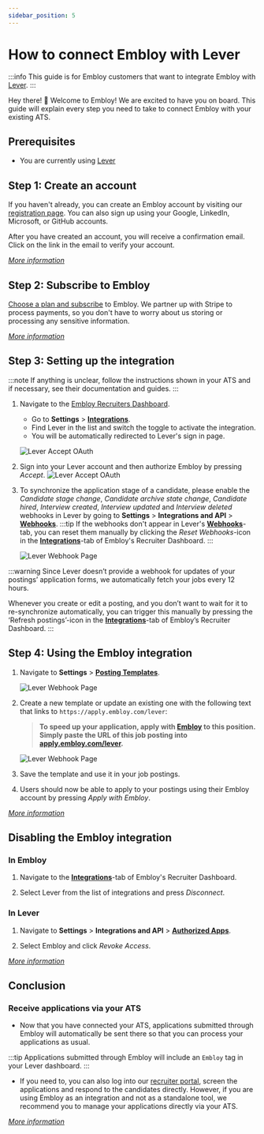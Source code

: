 ```yaml
---
sidebar_position: 5
---
```


# How to connect Embloy with Lever

:::info
This guide is for Embloy customers that want to integrate Embloy with [Lever](https://lever.co).
:::

Hey there! 👋 Welcome to Embloy! We are excited to have you on board. This guide will explain every step you need to take to connect Embloy with your existing ATS.

## Prerequisites

- You are currently using [Lever](https://lever.co)

## Step 1: Create an account

If you haven't already, you can create an Embloy account by visiting our [registration page](https://embloy.com/register). You can also sign up using your Google, LinkedIn, Microsoft, or GitHub accounts.

After you have created an account, you will receive a confirmation email. Click on the link in the email to verify your account.

_[More information](/docs/category/account)_

## Step 2: Subscribe to Embloy

[Choose a plan and subscribe](https://genius.embloy.com/settings?tab=billing) to Embloy. We partner up with Stripe to process payments, so you don't have to worry about us storing or processing any sensitive information.

_[More information](/docs/category/subscriptions)_

## Step 3: Setting up the integration

:::note
If anything is unclear, follow the instructions shown in your ATS and if necessary, see their documentation and guides.
:::

1. Navigate to the [Embloy Recruiters Dashboard](https://genius.embloy.com).
    - Go to **Settings** > [**Integrations**](https://genius.embloy.com/settings?tab=integrations).
    - Find Lever in the list and switch the toggle to activate the integration.
    - You will be automatically redirected to Lever's sign in page.

    ![Lever Accept OAuth](/img/integrations/lever/genius-lever-connect.png)

2. Sign into your Lever account and then authorize Embloy by pressing _Accept_.
![Lever Accept OAuth](/img/integrations/lever/lever-accept-oauth.png)

3. To synchronize the application stage of a candidate, please enable the _Candidate stage change_, _Candidate archive state change_, _Candidate hired_, _Interview created_, _Interview updated_ and _Interview deleted_ webhooks in Lever by going to **Settings** \> **Integrations and API** \> [**Webhooks**](https://hire.lever.co/settings/integrations?tab=webhooks).
    :::tip
    If the webhooks don't appear in Lever's [**Webhooks**](https://hire.lever.co/settings/integrations?tab=webhooks)-tab, you can reset them manually by clicking the _Reset Webhooks_-icon in the [**Integrations**](https://genius.embloy.com/settings?tab=integrations)-tab of Embloy's Recruiter Dashboard.
    :::

    ![Lever Webhook Page](/img/integrations/lever/lever-webhooks.png)

:::warning
Since Lever doesn’t provide a webhook for updates of your postings’ application forms, we automatically fetch your jobs every 12 hours.

Whenever you create or edit a posting, and you don’t want to wait for it to re-synchronize automatically, you can trigger this manually by pressing the ‘Refresh postings’-icon in the [**Integrations**](https://genius.embloy.com/settings?tab=integrations)-tab of Embloy’s Recruiter Dashboard.
:::

## Step 4: Using the Embloy integration

1. Navigate to **Settings** > [**Posting Templates**](https://hire.lever.co/settings/site?tab=posting-templates).

    ![Lever Webhook Page](/img/integrations/lever/lever-template.png)

2. Create a new template or update an existing one with the following text that links to `https://apply.embloy.com/lever`: 
    > **To speed up your application, apply with [Embloy](https://embloy.com) to this position. Simply paste the URL of this job posting into [apply.embloy.com/lever](https://apply.embloy.com/lever).**

    ![Lever Webhook Page](/img/integrations/lever/lever-template-content.png)

3. Save the template and use it in your job postings.

4. Users should now be able to apply to your postings using their Embloy account by pressing _Apply with Embloy_.

_[More information](/docs/application-proxy)_

## Disabling the Embloy integration

### In Embloy

1. Navigate to the [**Integrations**](https://genius.embloy.com/settings?tab=integrations)-tab of Embloy's Recruiter Dashboard.

2. Select Lever from the list of integrations and press _Disconnect_.

### In Lever

1. Navigate to **Settings** \> **Integrations and API** \> **[Authorized Apps](https://hire.lever.co/settings/integrations?tab=authorizedApps)**.

2. Select Embloy and click _Revoke Access_.

_[More information](/docs/core/tokens/secrets#upload-3rd-party-api-keys)_

## Conclusion

### Receive applications via your ATS

- Now that you have connected your ATS, applications submitted through Embloy will automatically be sent there so that you can process your applications as usual.

:::tip
Applications submitted through Embloy will include an `Embloy` tag in your Lever dashboard.
:::

- If you need to, you can also log into our [recruiter portal](https://genius.embloy.com/), screen the applications and respond to the candidates directly. However, if you are using Embloy as an integration and not as a standalone tool, we recommend you to manage your applications directly via your ATS.

_[More information](/docs/category/manage-applications/)_
